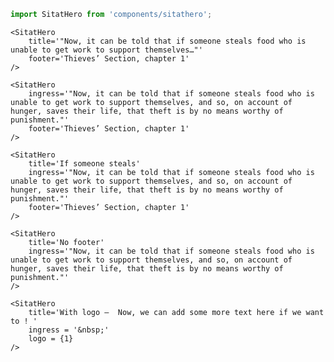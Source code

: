 

<style global jsx>{`
.nextra-sidebar-container, nav.nextra-toc { display: none !important }  
 .nx-max-w-6xl {max-width: 100vw !important; width: 100% !important}
.nx-max-w-[90rem] .nx-w-full, main {width: 100vw !important; max-width: 100vw !important }`}</style>
 
<Spacer height={36}/>

```ts
import SitatHero from 'components/sitathero';
```

<SitatHero 
    title='"Now, it can be told that if someone steals food who is unable to get work to support themselves…"'
    footer='Thieves’ Section, chapter 1' 
/>

```tsx
<SitatHero 
    title='"Now, it can be told that if someone steals food who is unable to get work to support themselves…"'
    footer='Thieves’ Section, chapter 1' 
/>
```

<Spacer height={36}/>


<SitatHero 
    ingress='"Now, it can be told that if someone steals food who is unable to get work to support themselves, and so, on account of hunger, saves their life, that theft is by no means worthy of punishment."'
    footer='Thieves’ Section, chapter 1' 
/>

```
<SitatHero 
    ingress='"Now, it can be told that if someone steals food who is unable to get work to support themselves, and so, on account of hunger, saves their life, that theft is by no means worthy of punishment."'
    footer='Thieves’ Section, chapter 1' 
/>
```

<Spacer height={36}/>

<SitatHero 
    title='If someone steals'
    ingress='"Now, it can be told that if someone steals food who is unable to get work to support themselves, and so, on account of hunger, saves their life, that theft is by no means worthy of punishment."'
    footer='Thieves’ Section, chapter 1' 
/>

```
<SitatHero 
    title='If someone steals'
    ingress='"Now, it can be told that if someone steals food who is unable to get work to support themselves, and so, on account of hunger, saves their life, that theft is by no means worthy of punishment."'
    footer='Thieves’ Section, chapter 1' 
/>
```

<Spacer height={36}/>


<SitatHero 
    title='No footer'
    ingress='"Now, it can be told that if someone steals food who is unable to get work to support themselves, and so, on account of hunger, saves their life, that theft is by no means worthy of punishment."'
/>

```
<SitatHero 
    title='No footer'
    ingress='"Now, it can be told that if someone steals food who is unable to get work to support themselves, and so, on account of hunger, saves their life, that theft is by no means worthy of punishment."'
/>
```

<Spacer height={36}/>

 
<SitatHero 
    title='With logo –  Now, we can add some more text here if we want to ! '
    ingress = '&nbsp;'
    logo = {1}
/>
 
```
<SitatHero 
    title='With logo –  Now, we can add some more text here if we want to ! '
    ingress = '&nbsp;'
    logo = {1}
/>
```

<Spacer height={36}/>

 



 
